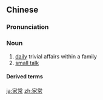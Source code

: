==Chinese==
{{zh-forms}}

===Pronunciation===
{{zh-pron
|m=jiācháng
|c=gaa1 soeng4
|cat=n
}}

===Noun===
{{zh-noun}}

# [[daily]] trivial affairs within a family
# [[small talk]]

====Derived terms====
{{zh-der|家常便飯|拉家常|家常飯|家常菜|家常茶飯|家常話|敘家常|話家常|閒話家常}}

{{zh-cat|Advanced}}

[[ja:家常]]
[[zh:家常]]